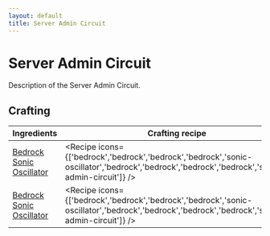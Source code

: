 ```yaml
---
layout: default
title: Server Admin Circuit
---
```



Server Admin Circuit
===================

Description of the Server Admin Circuit.

## Crafting

| Ingredients | Crafting recipe | Difficulty |
| ----------- | --------------- | ------------- |
| [Bedrock](https://minecraft.wiki/w/Bedrock)<br/>[Sonic Oscillator](/items/sonic-oscillator) | <Recipe icons={['bedrock','bedrock','bedrock','bedrock','sonic-oscillator','bedrock','bedrock','bedrock','bedrock','server-admin-circuit']} /> | easy |
| [Bedrock](https://minecraft.wiki/w/Bedrock)<br/>[Sonic Oscillator](/items/sonic-oscillator) | <Recipe icons={['bedrock','bedrock','bedrock','bedrock','sonic-oscillator','bedrock','bedrock','bedrock','bedrock','server-admin-circuit']} /> | hard |

